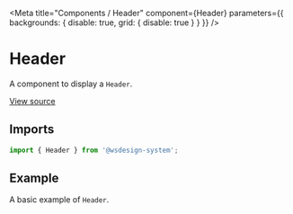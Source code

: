 
<Meta
  title="Components / Header"
  component={Header}
  parameters={{ backgrounds: { disable: true, grid: { disable: true } } }}
/>

# Header

A component to display a `Header`.

[View source](https://github.com/actarian/wsdesign-system/tree/main/@components/card)

## Imports

```js
import { Header } from '@wsdesign-system';
```

<!--
## Props

<ArgsTable of={HeaderProps} />
-->

## Example

A basic example of `Header`.

<Canvas>
  <Story name="Header">
    <Header backgroundColor="black"></Header>
  </Story>
</Canvas>
